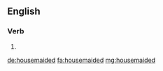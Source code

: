 ==English==

===Verb===
{{head|en|verb form}}

# {{en-past of|housemaid}}

[[de:housemaided]]
[[fa:housemaided]]
[[mg:housemaided]]